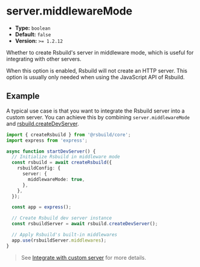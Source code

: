 # server.middlewareMode

- **Type:** `boolean`
- **Default:** `false`
- **Version:** `>= 1.2.12`

Whether to create Rsbuild's server in middleware mode, which is useful for integrating with other servers.

When this option is enabled, Rsbuild will not create an HTTP server. This option is usually only needed when using the JavaScript API of Rsbuild.

## Example

A typical use case is that you want to integrate the Rsbuild server into a custom server. You can achieve this by combining `server.middlewareMode` and [rsbuild.createDevServer](/api/javascript-api/instance#rsbuildcreatedevserver).

```ts
import { createRsbuild } from '@rsbuild/core';
import express from 'express';

async function startDevServer() {
  // Initialize Rsbuild in middleware mode
  const rsbuild = await createRsbuild({
    rsbuildConfig: {
      server: {
        middlewareMode: true,
      },
    },
  });

  const app = express();

  // Create Rsbuild dev server instance
  const rsbuildServer = await rsbuild.createDevServer();

  // Apply Rsbuild's built-in middlewares
  app.use(rsbuildServer.middlewares);
}
```

> See [Integrate with custom server](/api/javascript-api/dev-server-api#integrate-with-custom-server) for more details.
